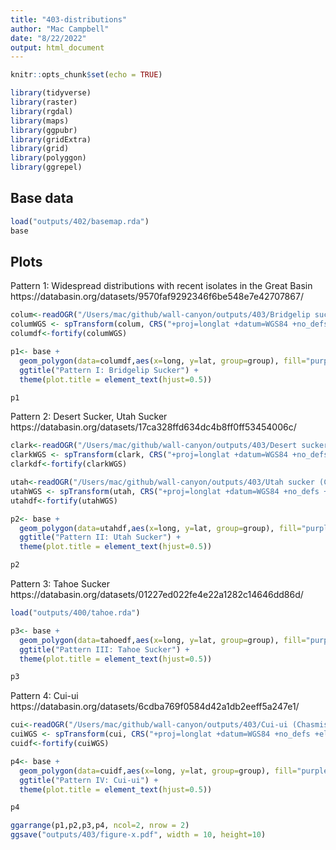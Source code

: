 ```yaml
---
title: "403-distributions"
author: "Mac Campbell"
date: "8/22/2022"
output: html_document
---
```


```r
knitr::opts_chunk$set(echo = TRUE)
```

```r
library(tidyverse)
library(raster)
library(rgdal)
library(maps)
library(ggpubr)
library(gridExtra)
library(grid)
library(polyggon)
library(ggrepel)
```

## Base data
```r
load("outputs/402/basemap.rda")
base
```


## Plots
Pattern 1:  Widespread distributions with recent isolates in the Great Basin
https://databasin.org/datasets/9570faf9292346f6be548e7e42707867/    

```r
colum<-readOGR("/Users/mac/github/wall-canyon/outputs/403/Bridgelip sucker (Catostomus columbianus) distribution and status by HUC8/data/commondata/data0/Catostomus_columbianus.shp","Catostomus_columbianus")
columWGS <- spTransform(colum, CRS("+proj=longlat +datum=WGS84 +no_defs +ellps=WGS84 +towgs84=0,0,0"))
columdf<-fortify(columWGS)
```


```r
p1<- base +
  geom_polygon(data=columdf,aes(x=long, y=lat, group=group), fill="purple", alpha=0.75) +
  ggtitle("Pattern I: Bridgelip Sucker") +
  theme(plot.title = element_text(hjust=0.5))

p1
```


Pattern 2: Desert Sucker, Utah Sucker
https://databasin.org/datasets/17ca328ffd634dc4b8ff0ff53454006c/     

```r
clark<-readOGR("/Users/mac/github/wall-canyon/outputs/403/Desert sucker (Catostomus clarkii) distribution and status by HUC8/data/commondata/data0/Catostomus_clarkii.shp","Catostomus_clarkii")
clarkWGS <- spTransform(clark, CRS("+proj=longlat +datum=WGS84 +no_defs +ellps=WGS84 +towgs84=0,0,0"))
clarkdf<-fortify(clarkWGS)
```
```r
utah<-readOGR("/Users/mac/github/wall-canyon/outputs/403/Utah sucker (Catostomus ardens) distribution and status by HUC8/data/commondata/data0/Catostomus_ardens.shp","Catostomus_ardens")
utahWGS <- spTransform(utah, CRS("+proj=longlat +datum=WGS84 +no_defs +ellps=WGS84 +towgs84=0,0,0"))
utahdf<-fortify(utahWGS)
```

```r
p2<- base +
  geom_polygon(data=utahdf,aes(x=long, y=lat, group=group), fill="purple", alpha=0.75) +
  ggtitle("Pattern II: Utah Sucker") +
  theme(plot.title = element_text(hjust=0.5))

p2
```


Pattern 3: Tahoe Sucker
https://databasin.org/datasets/01227ed022fe4e22a1282c14646dd86d/     

```r
load("outputs/400/tahoe.rda")
```

```r
p3<- base +
  geom_polygon(data=tahoedf,aes(x=long, y=lat, group=group), fill="purple", alpha=0.75) +
  ggtitle("Pattern III: Tahoe Sucker") +
  theme(plot.title = element_text(hjust=0.5))

p3
```

Pattern 4: Cui-ui
https://databasin.org/datasets/6cdba769f0584d42a1db2eeff5a247e1/

```r
cui<-readOGR("/Users/mac/github/wall-canyon/outputs/403/Cui-ui (Chasmistes cujus) distribution and status by HUC8/data/commondata/data0/Chasmistes_cujus.shp","Chasmistes_cujus")
cuiWGS <- spTransform(cui, CRS("+proj=longlat +datum=WGS84 +no_defs +ellps=WGS84 +towgs84=0,0,0"))
cuidf<-fortify(cuiWGS)
```

```r
p4<- base +
  geom_polygon(data=cuidf,aes(x=long, y=lat, group=group), fill="purple", alpha=0.75) +
  ggtitle("Pattern IV: Cui-ui") +
  theme(plot.title = element_text(hjust=0.5))

p4
```


```r
ggarrange(p1,p2,p3,p4, ncol=2, nrow = 2)
ggsave("outputs/403/figure-x.pdf", width = 10, height=10)
```

